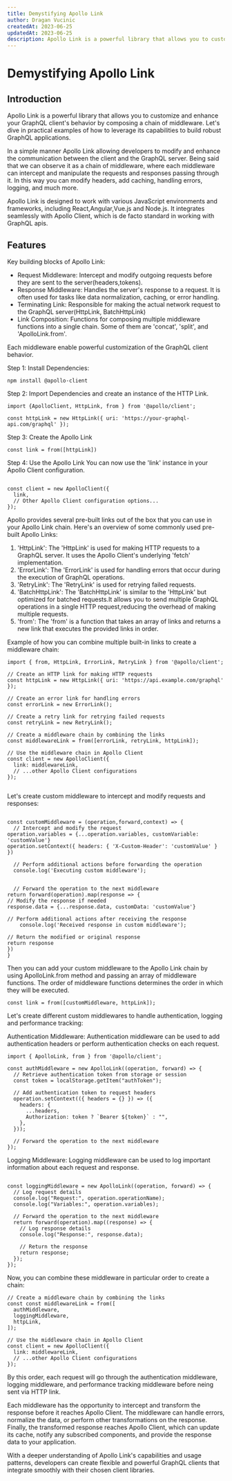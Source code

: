 ---
title: Demystifying Apollo Link
author: Dragan Vucinic
createdAt: 2023-06-25
updatedAt: 2023-06-25
description: Apollo Link is a powerful library that allows you to customize and enhance your GraphQL client's behavior.
---

# Demystifying Apollo Link

## Introduction

Apollo Link is a powerful library that allows you to customize and enhance your GraphQL client's behavior by composing a chain of middleware. Let's dive in practical examples of how to leverage its capabilities to build robust GraphQL applications.

In a simple manner Apollo Link allowing developers to modify and enhance the communication between the client and the GraphQL server. Being said that we can observe it as a chain of middleware, where each middleware can intercept and manipulate the requests and responses passing through it. In this way you can modify headers, add caching, handling errors, logging, and much more.

Apollo Link is designed to work with various JavaScript environments and frameworks, including React,Angular,Vue.js and Node.js. It integrates seamlessly with Apollo Client, which is de facto standard in working with GraphQL apis.

## Features

Key building blocks of Apollo Link:

- Request Middleware: Intercept and modify outgoing requests before they are sent to the server(headers,tokens).
- Response Middleware: Handles the server's response to a request. It is often used for tasks like data normalization, caching, or error handling.
- Terminating Link: Responsible for making the actual network request to the GraphQL server(HttpLink, BatchHttpLink)
- Link Composition: Functions for composing multiple middleware functions into a single chain. Some of them are 'concat', 'split', and 'ApolloLink.from'.

Each middleware enable powerful customization of the GraphQL client behavior.

Step 1: Install Dependencies:

```
npm install @apollo-client
```

Step 2: Import Dependencies and create an instance of the HTTP Link.

```
import {ApolloClient, HttpLink, from } from '@apollo/client';

const httpLink = new HttpLink({ uri: 'https://your-graphql-api.com/graphql' });
```

Step 3: Create the Apollo Link

```
const link = from([httpLink])
```

Step 4: Use the Apollo Link
You can now use the 'link' instance in your Apollo Client configuration.

```

const client = new ApolloClient({
  link,
  // Other Apollo Client configuration options...
});
```

Apollo provides several pre-built links out of the box that you can use in your Apollo Link chain. Here's an overview of some commonly used pre-built Apollo Links:

1. 'HttpLink': The 'HttpLink' is used for making HTTP requests to a GraphQL server. It uses the Apollo Client's underlying 'fetch' implementation.
2. 'ErrorLink': The 'ErrorLink' is used for handling errors that occur during the execution of GraphQL operations.
3. 'RetryLink': The 'RetryLink' is used for retrying failed requests.
4. 'BatchHttpLink': The 'BatchHttpLink' is similar to the 'HttpLink' but optimized for batched requests.It allows you to send multiple GraphQL operations in a single HTTP request,reducing the overhead of making multiple requests.
5. 'from': The 'from' is a function that takes an array of links and returns a new link that executes the provided links in order.

Example of how you can combine multiple built-in links to create a middleware chain:

```
import { from, HttpLink, ErrorLink, RetryLink } from '@apollo/client';

// Create an HTTP link for making HTTP requests
const httpLink = new HttpLink({ uri: 'https://api.example.com/graphql' });

// Create an error link for handling errors
const errorLink = new ErrorLink();

// Create a retry link for retrying failed requests
const retryLink = new RetryLink();

// Create a middleware chain by combining the links
const middlewareLink = from([errorLink, retryLink, httpLink]);

// Use the middleware chain in Apollo Client
const client = new ApolloClient({
  link: middlewareLink,
  // ...other Apollo Client configurations
});


```

Let's create custom middleware to intercept and modify requests and responses:

```

const customMiddleware = (operation,forward,context) => {
  // Intercept and modify the request
operation.variables = {...operation.variables, customVariable: 'customValue'}
operation.setContext({ headers: { 'X-Custom-Header': 'customValue' } })

  // Perform additional actions before forwarding the operation
  console.log('Executing custom middleware');


  // Forward the operation to the next middleware
return forward(operation).map(response => {
// Modify the response if needed
response.data = {...response.data, customData: 'customValue'}

// Perform additional actions after receiving the response
    console.log('Received response in custom middleware');

// Return the modified or original response
return response
})
}
```

Then you can add your custom middleware to the Apollo Link chain by using ApolloLink.from method and passing an array of middleware functions. The order of middleware functions determines the order in which they will be executed.

```
const link = from([customMiddleware, httpLink]);
```

Let's create different custom middlewares to handle authentication, logging and performance tracking:

Authentication Middleware:
Authentication middleware can be used to add authentication headers or perform authentication checks on each request.

```
import { ApolloLink, from } from '@apollo/client';

const authMiddleware = new ApolloLink((operation, forward) => {
  // Retrieve authentication token from storage or session
  const token = localStorage.getItem("authToken");

  // Add authentication token to request headers
  operation.setContext(({ headers = {} }) => ({
    headers: {
      ...headers,
      Authorization: token ? `Bearer ${token}` : "",
    },
  }));

  // Forward the operation to the next middleware
});
```

Logging Middleware:
Logging middleware can be used to log important information about each request and response.

```

const loggingMiddleware = new ApolloLink((operation, forward) => {
  // Log request details
  console.log("Request:", operation.operationName);
  console.log("Variables:", operation.variables);

  // Forward the operation to the next middleware
  return forward(operation).map((response) => {
    // Log response details
    console.log("Response:", response.data);

    // Return the response
    return response;
  });
});
```

Now, you can combine these middleware in particular order to create a chain:

```
// Create a middleware chain by combining the links
const const middlewareLink = from([
  authMiddleware,
  loggingMiddleware,
  httpLink,
]);

// Use the middleware chain in Apollo Client
const client = new ApolloClient({
  link: middlewareLink,
  // ...other Apollo Client configurations
});
```

By this order, each request will go through the authentication middleware, logging middleware, and performance tracking middleware before neing sent via HTTP link.

Each middleware has the opportunity to intercept and transform the response before it reaches Apollo Client. The middleware can handle errors, normalize the data, or perform other transformations on the response. Finally, the transformed response reaches Apollo Client, which can update its cache, notify any subscribed components, and provide the response data to your application.

With a deeper understanding of Apollo Link's capabilities and usage patterns, developers can create flexible and powerful GraphQL clients that integrate smoothly with their chosen client libraries.

